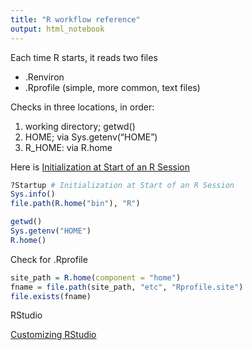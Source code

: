 ```yaml
---
title: "R workflow reference"
output: html_notebook
---
```

 
Each time R starts, it reads two files

* .Renviron
* .Rprofile (simple, more common, text files)

Checks in three locations, in order:

1. working directory; getwd()
2. HOME; via Sys.getenv("HOME")
3. R_HOME: via R.home

Here is [Initialization at Start of an R Session](https://stat.ethz.ch/R-manual/R-devel/library/base/html/Startup.html)

```r
?Startup # Initialization at Start of an R Session
Sys.info()
file.path(R.home("bin"), "R")

getwd()
Sys.getenv("HOME")
R.home()

```

Check for .Rprofile
```r
site_path = R.home(component = "home")
fname = file.path(site_path, "etc", "Rprofile.site")
file.exists(fname)
```


RStudio

[Customizing RStudio](https://support.rstudio.com/hc/en-us/articles/200549016-Customizing-RStudio)


